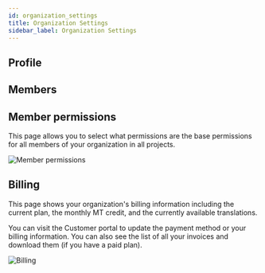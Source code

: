 ---
id: organization_settings
title: Organization Settings
sidebar_label: Organization Settings
---

## Profile

## Members

## Member permissions

This page allows you to select what permissions are the base permissions for all members of your organization in all projects.

![Member permissions](/img/docs/platform/organization_settings_member_permissions.png)

## Billing

This page shows your organization's billing information including the current plan, the monthly MT credit, and the currently available translations.

You can visit the Customer portal to update the payment method or your billing information. You can also see the list of all your invoices and download them (if you have a paid plan).

![Billing](/img/docs/platform/organization_settings_billing.png)
